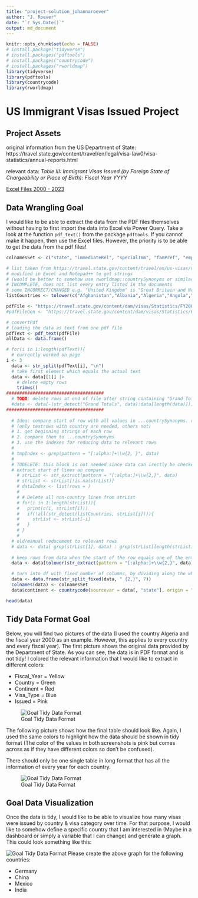 ```yaml
---
title: "project-solution_johannaroever"
author: "J. Roever"
date: "`r Sys.Date()`"
output: md_document
---
```


```r
knitr::opts_chunk$set(echo = FALSE)
# install.package("tidyverse")
# install.packages("pdftools")
# install.packages("countrycode")
# install.packages("rworldmap")
library(tidyverse)
library(pdftools)
library(countrycode)
library(rworldmap)
```

# US Immigrant Visas Issued Project

## Project Assets

original information from the US Department of State: https://travel.state.gov/content/travel/en/legal/visa-law0/visa-statistics/annual-reports.html

relevant data: *Table III: Immigrant Visas Issued (by Foreign State of Chargeability or Place of Birth): Fiscal Year YYYY* 

[Excel Files 2000 - 2023](https://github.com/Dr-Eberle-Zentrum/Data-projects-with-R-and-GitHub/tree/main/Projects/mauriceschmetzer/Data/Excel)


## Data Wrangling Goal

I would like to be able to extract the data from the PDF files themselves without having to first import the data into Excel via Power Query. Take a look at the function ```pdf_text()``` from the package ```pdftools```. If you cannot make it happen, then use the Excel files. However, the priority is to be able to get the data from the pdf files! 

```r
colnamesSet <- c("state", "immediateRel", "specialImm", "famPref", "employPref", "divImm", "total")

# list taken from https://travel.state.gov/content/travel/en/us-visas/visa-information-resources/fees/visa-issuing-posts.html
# modified in Excel and Notepad++ to get strings
# (would be better to somehow use rworldmap::countrySynonyms or similar to check if a string is a country name)
# INCOMPLETE, does not list every entry listed in the documents
# some INCORRECT/CHANGED e.g. "United Kingdom" is "Great Britain and North Ireland" in the files
listCountries <- tolower(c("Afghanistan","Albania","Algeria","Angola","Argentina","Armenia","Australia","Austria","Azerbaijan","Bahamas","Bahrain","Bangladesh","Barbados","Belarus","Belgium","Belize","Benin","Bermuda","Bolivia","Bosnia And Herzegovina","Botswana","Brazil","Brunei","Bulgaria","Burkina Faso","Burma","Burundi","Cabo Verde","Cambodia","Cameroon","Canada","Central African Republic","Chad","Chile","China","Colombia","Congo, Democratic Republic Of The","Congo, Republic Of The","Costa Rica","Cote D'ivoire","Croatia","Cuba","Cyprus","Czech Republic","Denmark","Djibouti","Dominican Republic","Ecuador","Egypt","El Salvador","Equatorial Guinea","Eritrea","Estonia","Ethiopia","Fiji","Finland","France","Gabon","Gambia, The","Georgia","Germany","Ghana","Greece","Guatemala","Guinea","Guyana","Haiti","Honduras","Hong Kong","Hungary","Iceland","India","Indonesia","Iraq","Ireland","Israel","Italy","Jamaica","Japan","Jordan","Kazakhstan","Kenya","Korea, South","Kosovo","Kuwait","Kyrgyzstan","Laos","Latvia","Lebanon","Lesotho","Liberia","Libya","Lithuania","Luxembourg","Macedonia","Madagascar","Malawi","Malaysia","Mali","Malta","Marshall Islands","Mauritania","Mauritius","Mexico","Micronesia","Moldova","Mongolia","Montenegro","Morocco","Mozambique","Namibia","Nepal","Netherlands","New Zealand","Nicaragua","Niger","Nigeria","Norway","Oman","Pakistan","Palau","Panama","Papua New Guinea","Paraguay","Peru","Philippines","Poland","Portugal","Qatar","Romania","Russia","Rwanda","Samoa","Saudi Arabia","Senegal","Serbia","Sierra Leone","Singapore","Slovakia","Slovenia","South Africa","South Sudan","Spain","Sri Lanka","Sudan","Suriname","Swaziland","Sweden","Switzerland","Syria","Taipei, Taiwan (TAI/TAI)","Tajikistan","Tanzania","Thailand","Timor-Leste","Togo","Trinidad And Tobago","Tunisia","Turkey","Turkmenistan","Uganda","Ukraine","United Arab Emirates","United Kingdom","Uruguay","USUN","Uzbekistan","Venezuela","Vietnam","Yemen","Zambia","Zimbabwe"))

pdfFile <- "https://travel.state.gov/content/dam/visas/Statistics/FY2000%20table%20III.pdf"
#pdfFileGen <- "https://travel.state.gov/content/dam/visas/Statistics/FY20" +"\d\d"+ "%20table%20III.pdf"

# convertPdf
# loading the data as text from one pdf file
pdfText <- pdf_text(pdfFile)
allData <- data.frame()

# for(i in 1:length(pdfText)){
  # currently worked on page
i <- 3
  data <- str_split(pdfText[i], "\n")
  # take first element which equals the actual text
  data <- data[[1]] |> 
    # delete empty rows
    trimws()
#####################################
  # TODO: delete rows at end of file after string containing "Grand Totals"
  #data <- data[-(str_detect("Grand Totals", data):data[length(data)])]
#####################################
  
  # Idea: compare start of row with all values in ...countrySynonyms. return when true
  # (only textrows with country are needed, others not)
  # 1. get beginning strings of each row
  # 2. compare them to ...countrySynonyms
  # 3. use the indexes for reducing data to relevant rows
  # 
  # tmpIndex <- grep(pattern = "[:alpha:]+\\w{2, }", data)
  # 
  # TODELETE: this block is not needed since data can irectly be checked against listCountries
  # extract start of lines an compare
    # strList <- str_extract(pattern = "[:alpha:]+\\w{2,}", data)
    # strList <- strList[!is.na(strList)]
    # dataIndex <- list(rows = )
    # 
    # # Delete all non-country lines from strList 
    # for(i in 1:length(strList)){
    #   print(c(i, strList[i]))
    #   if(!all(str_detect(listCountries, strList[i]))){
    #     strList <- strList[-i]
    #   }
    # }
    # 
  # old/manual reducement to relevant rows
  # data <- data[ grep(strList[1], data) : grep(strList[length(strList)], data) ] 
  
  # keep rows from data when the start of the row equals one of the entries in listCountries)
  data <- data[tolower(str_extract(pattern = "[:alpha:]+\\w{2,}", data)) %in% listCountries]

  # turn into df with fixed number of columns, by dividing along the whitespaces between values
  data <- data.frame(str_split_fixed(data, " {2,}", 7))
  colnames(data) <- colnamesSet
  data$continent <- countrycode(sourcevar = data[, "state"], origin = "country.name", destination = "continent")

head(data)
```

## Tidy Data Format Goal

Below, you will find two pictures of the data (I used the country Algeria and the fiscal year 2000 as an example. However, this applies to every country and every fiscal year).
The first picture shows the original data provided by the Department of State. As you can see, the data is in PDF format and is not tidy! I colored the relevant information that I would like to extract in different colors:

- Fiscal_Year = Yellow
- Country = Green
- Continent = Red
- Visa_Type = Blue
- Issued = Pink

![Goal Tidy Data Format](Original_Data_Format.png)

The following picture shows how the final table should look like. Again, I used the same colors to highlight how the data should be shown in tidy format (The color of the values in both screenshots is pink but comes across as if they have different colors so don't be confused).

There should only be one single table in long format that has all the information of every year for each country.

![Goal Tidy Data Format](Goal_Tidy_Data_Format.png)

## Goal Data Visualization

Once the data is tidy, I would like to be able to visualize how many visas were issued by country & visa category over time. For that purpose, I would like to somehow define a specific country that I am interested in (Maybe in a dashboard or simply a variable that I can change) and generate a graph. This could look something like this:

![Goal Tidy Data Format](German_Historic_Immigrant_Visa_Graph.png)
Please create the above graph for the following countries:

- Germany
- China
- Mexico
- India
